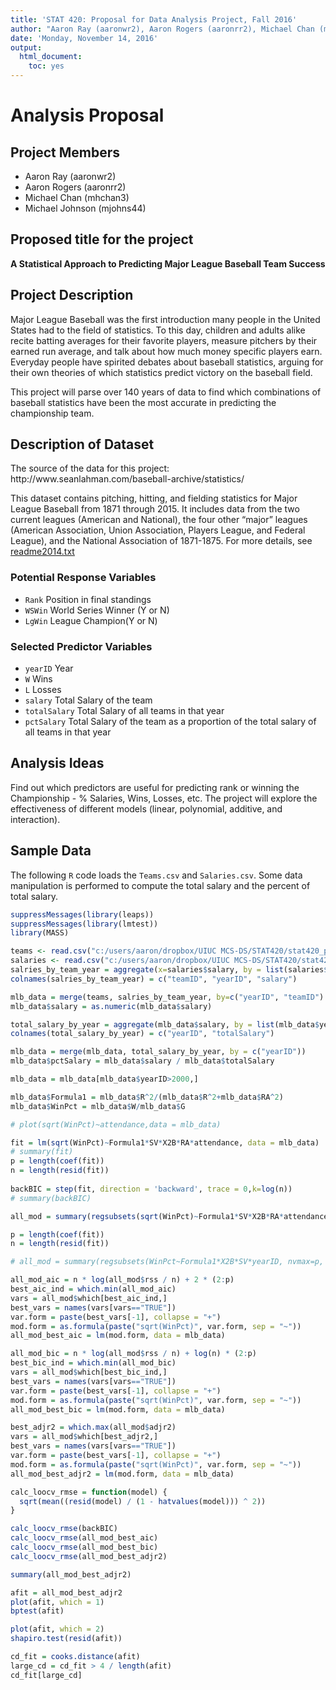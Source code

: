 ```yaml
---
title: 'STAT 420: Proposal for Data Analysis Project, Fall 2016'
author: "Aaron Ray (aaronwr2), Aaron Rogers (aaronrr2), Michael Chan (mhchan3), Michael Johnson (mjohns44)"
date: 'Monday, November 14, 2016'
output:
  html_document:
    toc: yes
---
```


# Analysis Proposal

## Project Members

- Aaron Ray (aaronwr2)
- Aaron Rogers (aaronrr2)
- Michael Chan (mhchan3)
- Michael Johnson (mjohns44)

## Proposed title for the project

**A Statistical Approach to Predicting Major League Baseball Team Success**

## Project Description

Major League Baseball was the first introduction many people in the United States had to the field of statistics.  To this day, children and adults alike recite batting averages for their favorite players, measure pitchers by their earned run average, and talk about how much money specific players earn.  Everyday people have spirited debates about baseball statistics, arguing for their own theories of which statistics predict victory on the baseball field. 

This project will parse over 140 years of data to find which combinations of baseball statistics have been the most accurate in predicting the championship team.

## Description of Dataset

The source of the data for this project: http://www.seanlahman.com/baseball-archive/statistics/

This dataset contains pitching, hitting, and fielding statistics for Major League Baseball from 1871 through 2015.  It includes data from the two current leagues (American and National), the four other "major" leagues (American Association, Union Association, Players League, and Federal League), and the National Association of 1871-1875. For more details, see [readme2014.txt](http://seanlahman.com/files/database/readme2014.txt)

### Potential Response Variables

- `Rank`           Position in final standings
- `WSWin`          World Series Winner (Y or N)
- `LgWin`          League Champion(Y or N)

### Selected Predictor Variables

- `yearID`         Year
- `W`              Wins
- `L`              Losses
- `salary`         Total Salary of the team
- `totalSalary`    Total Salary of all teams in that year
- `pctSalary`      Total Salary of the team as a proportion of the total salary of all teams in that year

## Analysis Ideas

Find out which predictors are useful for predicting rank or winning the Championship - % Salaries, Wins, Losses, etc.  The project will explore the effectiveness of different models (linear, polynomial, additive, and interaction).

## Sample Data

The following `R` code loads the `Teams.csv` and `Salaries.csv`. Some data manipulation is performed to compute the total salary and the percent of total salary.

```r
suppressMessages(library(leaps))
suppressMessages(library(lmtest))
library(MASS)

teams <- read.csv("c:/users/aaron/dropbox/UIUC MCS-DS/STAT420/stat420_proj/Teams.csv")
salaries <- read.csv("c:/users/aaron/dropbox/UIUC MCS-DS/STAT420/stat420_proj/Salaries.csv")
salries_by_team_year = aggregate(x=salaries$salary, by = list(salaries$teamID, salaries$yearID), FUN=sum)
colnames(salries_by_team_year) = c("teamID", "yearID", "salary")

mlb_data = merge(teams, salries_by_team_year, by=c("yearID", "teamID") )
mlb_data$salary = as.numeric(mlb_data$salary)

total_salary_by_year = aggregate(mlb_data$salary, by = list(mlb_data$yearID), FUN=sum)
colnames(total_salary_by_year) = c("yearID", "totalSalary")

mlb_data = merge(mlb_data, total_salary_by_year, by = c("yearID"))
mlb_data$pctSalary = mlb_data$salary / mlb_data$totalSalary

mlb_data = mlb_data[mlb_data$yearID>2000,]

mlb_data$Formula1 = mlb_data$R^2/(mlb_data$R^2+mlb_data$RA^2)
mlb_data$WinPct = mlb_data$W/mlb_data$G

# plot(sqrt(WinPct)~attendance,data = mlb_data)

fit = lm(sqrt(WinPct)~Formula1*SV*X2B*RA*attendance, data = mlb_data)
# summary(fit)
p = length(coef(fit))
n = length(resid(fit))
  
backBIC = step(fit, direction = 'backward', trace = 0,k=log(n))
# summary(backBIC)

all_mod = summary(regsubsets(sqrt(WinPct)~Formula1*SV*X2B*RA*attendance, nvmax=p, data = mlb_data, really.big = T))

p = length(coef(fit))
n = length(resid(fit))

# all_mod = summary(regsubsets(WinPct~Formula1*X2B*SV*yearID, nvmax=p, data = mlb_data, really.big = T))

all_mod_aic = n * log(all_mod$rss / n) + 2 * (2:p)
best_aic_ind = which.min(all_mod_aic)
vars = all_mod$which[best_aic_ind,]
best_vars = names(vars[vars=="TRUE"])
var.form = paste(best_vars[-1], collapse = "+")
mod.form = as.formula(paste("sqrt(WinPct)", var.form, sep = "~"))
all_mod_best_aic = lm(mod.form, data = mlb_data)

all_mod_bic = n * log(all_mod$rss / n) + log(n) * (2:p)
best_bic_ind = which.min(all_mod_bic)
vars = all_mod$which[best_bic_ind,]
best_vars = names(vars[vars=="TRUE"])
var.form = paste(best_vars[-1], collapse = "+")
mod.form = as.formula(paste("sqrt(WinPct)", var.form, sep = "~"))
all_mod_best_bic = lm(mod.form, data = mlb_data)

best_adjr2 = which.max(all_mod$adjr2)
vars = all_mod$which[best_adjr2,]
best_vars = names(vars[vars=="TRUE"])
var.form = paste(best_vars[-1], collapse = "+")
mod.form = as.formula(paste("sqrt(WinPct)", var.form, sep = "~"))
all_mod_best_adjr2 = lm(mod.form, data = mlb_data)

calc_loocv_rmse = function(model) {
  sqrt(mean((resid(model) / (1 - hatvalues(model))) ^ 2))
}

calc_loocv_rmse(backBIC)
calc_loocv_rmse(all_mod_best_aic)
calc_loocv_rmse(all_mod_best_bic)
calc_loocv_rmse(all_mod_best_adjr2)

summary(all_mod_best_adjr2)

afit = all_mod_best_adjr2
plot(afit, which = 1)
bptest(afit)

plot(afit, which = 2)
shapiro.test(resid(afit))

cd_fit = cooks.distance(afit)
large_cd = cd_fit > 4 / length(afit)
cd_fit[large_cd]

```
